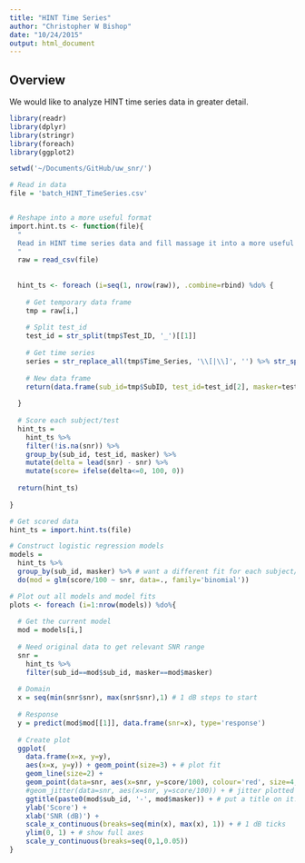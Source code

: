 ```yaml
---
title: "HINT Time Series"
author: "Christopher W Bishop"
date: "10/24/2015"
output: html_document
---
```


## Overview

We would like to analyze HINT time series data in greater detail.

```r
library(readr)
library(dplyr)
library(stringr)
library(foreach)
library(ggplot2)

setwd('~/Documents/GitHub/uw_snr/')

# Read in data
file = 'batch_HINT_TimeSeries.csv'


# Reshape into a more useful format
import.hint.ts <- function(file){
  "
  Read in HINT time series data and fill massage it into a more useful format
  "
  raw = read_csv(file)
  
  
  hint_ts <- foreach (i=seq(1, nrow(raw)), .combine=rbind) %do% {
    
    # Get temporary data frame
    tmp = raw[i,]
    
    # Split test_id
    test_id = str_split(tmp$Test_ID, '_')[[1]]
    
    # Get time series
    series = str_replace_all(tmp$Time_Series, '\\[|\\]', '') %>% str_split(';') %>% unlist() %>% as.integer()
    
    # New data frame
    return(data.frame(sub_id=tmp$SubID, test_id=test_id[2], masker=test_id[3], snr=series, trial=seq(1,length(series))))
    
  }
  
  # Score each subject/test
  hint_ts = 
    hint_ts %>%
    filter(!is.na(snr)) %>%
    group_by(sub_id, test_id, masker) %>% 
    mutate(delta = lead(snr) - snr) %>% 
    mutate(score= ifelse(delta<=0, 100, 0))
  
  return(hint_ts)
  
}

# Get scored data
hint_ts = import.hint.ts(file)

# Construct logistic regression models
models = 
  hint_ts %>%
  group_by(sub_id, masker) %>% # want a different fit for each subject/masker
  do(mod = glm(score/100 ~ snr, data=., family='binomial'))
```

```r
# Plot out all models and model fits
plots <- foreach (i=1:nrow(models)) %do%{
  
  # Get the current model
  mod = models[i,]
  
  # Need original data to get relevant SNR range
  snr =
    hint_ts %>%
    filter(sub_id==mod$sub_id, masker==mod$masker)
  
  # Domain
  x = seq(min(snr$snr), max(snr$snr),1) # 1 dB steps to start
  
  # Response
  y = predict(mod$mod[[1]], data.frame(snr=x), type='response')
  
  # Create plot
  ggplot(
    data.frame(x=x, y=y), 
    aes(x=x, y=y)) + geom_point(size=3) + # plot fit
    geom_line(size=2) +  
    geom_point(data=snr, aes(x=snr, y=score/100), colour='red', size=4, position=position_jitter(h=0.1, w=0.1)) + # plot original data points
    #geom_jitter(data=snr, aes(x=snr, y=score/100)) + # jitter plotted points so they aren't stacked on top of one another.
    ggtitle(paste0(mod$sub_id, '-', mod$masker)) + # put a title on it!
    ylab('Score') +
    xlab('SNR (dB)') +
    scale_x_continuous(breaks=seq(min(x), max(x), 1)) + # 1 dB ticks
    ylim(0, 1) + # show full axes
    scale_y_continuous(breaks=seq(0,1,0.05))
}
```
